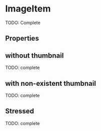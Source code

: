 

<Meta title="Atoms/ImageItem" component={ImageItem} />

# ImageItem

TODO: Complete

<Preview>
  <Story name="default" parameters={{ decorators: [withKnobs, withA11y] }}>
    <div className="separate">
      <ImageItem
        thumbnail="https://images.unsplash.com/photo-1525966222134-fcfa99b8ae77?ixlib=rb-1.2.1&ixid=eyJhcHBfaWQiOjEyMDd9&auto=format&fit=crop&w=943&q=80"
        link={text("link", "Product")}
        linkTo={text("linkTo", "https://www.tiendanube.com/")}
        subtitle={text("subtitle", "Variant")}
        description={text("description", "1 x $3.500")}
      />
    </div>
  </Story>
</Preview>

## Properties

<Props of={ImageItem.type} />

## without thumbnail

TODO: complete

<Preview>
  <Story name="without thumbnail">
    <div className="separate">
      <ImageItem
        link="Product"
        linkTo="https://www.tiendanube.com/"
        subtitle="Variant"
        description="1 x $3.500"
      />
    </div>
  </Story>
</Preview>

## with non-existent thumbnail

TODO: complete

<Preview>
  <Story name="non-existent thumbnail">
    <div className="separate">
      <ImageItem
        thumbnail="http://thisURLsDoesNotExists.com"
        link="Product"
        linkTo="https://www.tiendanube.com/"
        subtitle="Variant"
        description="1 x $3.500"
      />
    </div>
  </Story>
</Preview>

## Stressed

TODO: complete

<Preview>
  <Story name="stressed">
    <div className="separate">
      <ImageItem
        thumbnail="http://thisURLsDoesNotExists.com"
        link={LOREM_STRESS}
        linkTo="https://www.tiendanube.com/"
        subtitle={LOREM_STRESS}
        description="1 x $3.500"
      />
    </div>
  </Story>
</Preview>
